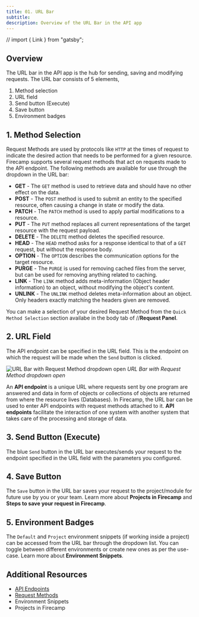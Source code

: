 ```yaml
---
title: 01. URL Bar
subtitle:
description: Overview of the URL Bar in the API app
---
```


// import { Link } from "gatsby";

## Overview

The URL bar in the API app is the hub for sending, saving and modifying requests.
The URL bar consists of 5 elements,

1. Method selection
2. URL field
3. Send button (Execute)
4. Save button
5. Environment badges

## 1. Method Selection
Request Methods are used by protocols like `HTTP` at the times of request to indicate the desired action that needs to be performed for a given resource. Firecamp supports several request methods that act on requests made to the API endpoint. The following methods are available for use through the dropdown in the URL bar:

- **GET** - The `GET` method is used to retrieve data and should have no other effect on the data.
- **POST** - The `POST` method is used to submit an entity to the specified resource, often causing a change in state or modify the data.
- **PATCH** - The `PATCH` method is used to apply partial modifications to a resource.
- **PUT** - The `PUT` method replaces all current representations of the target resource with the request payload.
- **DELETE** - The `DELETE` method deletes the specified resource.
- **HEAD** - The `HEAD` method asks for a response identical to that of a `GET` request, but without the response body.
- **OPTION** - The `OPTION` describes the communication options for the target resource.
- **PURGE** - The `PURGE` is used for removing cached files from the server, but can be used for removing anything related to caching.
- **LINK** - The `LINK` method adds meta-information (Object header information) to an object, without modifying the object's content.
- **UNLINK** - The `UNLINK` method deletes meta-information about an object. Only headers exactly matching the headers given are removed.

You can make a selection of your desired Request Method from the `Quick Method Selection` section availabe in the body tab of 
//<Link to="./request-panel">**Request Panel**</Link>.

## 2. URL Field
The API endpoint can be specified in the URL field. This is the endpoint on which the request will be made when the `Send` button is clicked.

![URL Bar with Request Method dropdown open](../assets/url-bar.png)
_URL Bar with Request Method dropdown open_

An **API endpoint** is a unique URL where requests sent by one program are answered and data in form of objects or collections of objects are returned from where the resource lives (Databases). In Firecamp, the URL bar can be used to enter API endpoints with request methods attached to it. **API endpoints** facilitate the interaction of one system with another system that takes care of the processing and storage of data.

## 3. Send Button (Execute)
The blue `Send` button in the URL bar executes/sends your request to the endpoint specified in the URL field with the parameters you configured.

<!--TODO: Add links to Environment Snippets, Steps to save your request in firecamp & Projects in Firecamp-->
## 4. Save Button
The `Save` button in the URL bar saves your request to the project/module for future use by you or your team. Learn more about **Projects in Firecamp** and **Steps to save your request in Firecamp**.

## 5. Environment Badges
The `Default` and `Project` environment snippets (if working inside a project) can be accessed from the URL bar through the dropdown list. You can toggle between different environments or create new ones as per the use-case. Learn more about **Environment Snippets**.

## Additional Resources
- [API Endpoints](https://en.wikipedia.org/wiki/Web_API#Endpoints)
- [Request Methods](https://developer.mozilla.org/en-US/docs/Web/HTTP/Methods)
- Environment Snippets
- Projects in Firecamp
